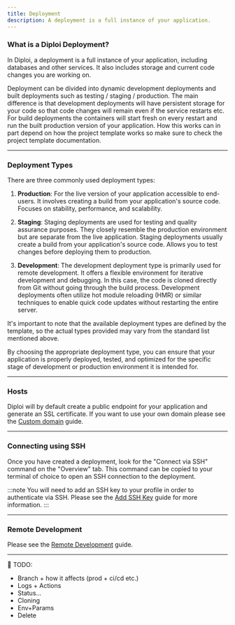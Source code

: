 ```yaml
---
title: Deployment
description: A deployment is a full instance of your application.
---
```


### What is a Diploi Deployment?

In Diploi, a deployment is a full instance of your application, including databases and
other services. It also includes storage and current code changes you are working on.

Deployment can be divided into dynamic development deployments and built deployments
such as testing / staging / production. The main difference is that development
deployments will have persistent storage for your code so that code changes will
remain even if the service restarts etc. For build deployments the containers will
start fresh on every restart and run the built production version of your
application. How this works can in part depend on how the project template works
so make sure to check the project template documentation.

---

### Deployment Types

There are three commonly used deployment types:

1. **Production**: For the live version of your application accessible to end-users.
   It involves creating a build from your application's source code.
   Focuses on stability, performance, and scalability.

2. **Staging**: Staging deployments are used for testing and quality assurance purposes.
   They closely resemble the production environment but are separate from the live application.
   Staging deployments usually create a build from your application's source code.
   Allows you to test changes before deploying them to production.

3. **Development**: The development deployment type is primarily used for remote development.
   It offers a flexible environment for iterative development and debugging.
   In this case, the code is cloned directly from Git without going through the build process.
   Development deployments often utilize hot module reloading (HMR) or similar techniques
   to enable quick code updates without restarting the entire server.

It's important to note that the available deployment types are defined by the template,
so the actual types provided may vary from the standard list mentioned above.

By choosing the appropriate deployment type, you can ensure that your application is properly deployed, tested,
and optimized for the specific stage of development or production environment it is intended for.

---

### Hosts

Diploi will by default create a public endpoint for your application and generate
an SSL certificate. If you want to use your own domain please see the
[Custom domain](/guides/custom-domain) guide.

---

### Connecting using SSH

Once you have created a deployment, look for the "Connect via SSH" command on the "Overview" tab.
This command can be copied to your terminal of choice to open an SSH connection to the deployment.

:::note
You will need to add an SSH key to your profile in order to authenticate via
SSH. Please see the [Add SSH Key](/guides/add-ssh-key) guide for more
information.
:::

---

### Remote Development

Please see the [Remote Development](/guides/remote-development) guide.

---

🚧 TODO:

- Branch + how it affects (prod + ci/cd etc.)
- Logs + Actions
- Status...
- Cloning
- Env+Params
- Delete
